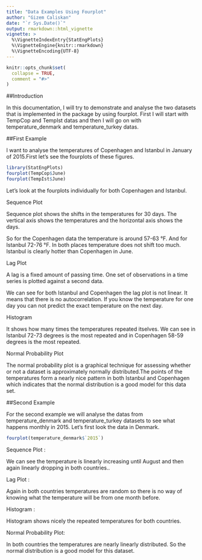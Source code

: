 ```yaml
---
title: "Data Examples Using Fourplot"
author: "Gizem Caliskan"
date: "`r Sys.Date()`"
output: rmarkdown::html_vignette
vignette: >
  %\VignetteIndexEntry{StatEngPlots}
  %\VignetteEngine{knitr::rmarkdown}
  %\VignetteEncoding{UTF-8}
---
```


```r
knitr::opts_chunk$set(
  collapse = TRUE,
  comment = "#>"
)
```

##Introduction

In this documentation, I will try to demonstrate and analyse the two datasets that is implemented in the package by using fourplot. First I will start with TempCop and TempIst datas and then I will go on with temperature_denmark and temperature_turkey datas.

##First Example

I want to analyse the temperatures of Copenhagen and Istanbul in January of 2015.First let's see the fourplots of these figures. 

```R

library(StatEngPlots)
fourplot(TempCop$June)
fourplot(TempIst$June)

```

Let's look at the fourplots individually for both Copenhagen and Istanbul.

Sequence Plot 

Sequence plot shows the shifts in the temperatures for 30 days. 
The vertical axis shows the temperatures and the horizontal axis shows the days. 

So for the Copenhagen data the temperature is around 57-63 °F. And for Istanbul 72-76 °F. In both places temperature does not shift too much. Istanbul is clearly hotter than Copenhagen in June. 


Lag Plot 

A lag is a fixed amount of passing time. One set of observations in a time series is plotted against a second data. 

We can see for both Istanbul and Copenhagen the lag plot is not linear. It means that there is no autocorrelation. If you know the temperature for one day you can not predict the exact temperature on the next day.


Histogram

It shows how many times the temperatures repeated itselves. We can see in Istanbul 72-73 degrees is the most repeated and in Copenhagen 58-59 degrees is the most repeated. 

Normal Probability Plot

The normal probability plot is a graphical technique for assessing whether or not a dataset is approximately normally distributed.The points of the temperatures form a nearly nice pattern in both Istanbul and Copenhagen which indicates that the normal distribution is a good model for this data set. 


##Second Example

For the second example we will analyse the datas from temperature_denmark and temperature_turkey datasets to see what happens monthly in 2015.
Let's first look the data in Denmark.

```R

  
fourplot(temperature_denmark$`2015`)

```

Sequence Plot : 

We can see the temperature is linearly increasing until August and then again linearly dropping in both countries..

Lag Plot : 

Again in both countries temperatures are random so there is no way of knowing what the temperature will be from one month before.

Histogram :

Histogram shows nicely the repeated temperatures for both countries.

Normal Probability Plot:

In both countries the temperatures are nearly linearly distributed. So the normal distribution is a good model for this dataset.


